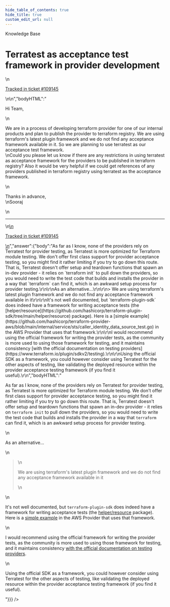 ```yaml
---
hide_table_of_contents: true
hide_title: true
custom_edit_url: null
---
```



<head>
  <link rel="canonical" href="https://github.com/tnn-tnn-tnn-tnn-tnn-gruntwork-io/knowledge-base/discussions/539" />
</head>

<CenterLayout>
<span className="searchCategory">Knowledge Base</span>
<h1>Terratest as acceptance test framework in provider development</h1>
<GitHub discussion={{"id":"D_kwDOF8slf84AQdfB","number":539,"author":{"login":"SoorajBharadwaj07"},"title":"Terratest as acceptance test framework in provider development","body":"\nHi Team,\r\n\r\nWe are in a process of developing terraform provider for one of our internal products and plan to publish the provider to terraform registry. We are using terraform's latest plugin framework and we do not find any acceptance framework available in it. So we are planning to use terratest as our acceptance test framework.\r\n Could you please let us know if there are any restrictions in using terratest as acceptance framework for the providers to be published in terraform registry? Also it would be very helpful if we could get references of any providers published in terraform registry using terratest as the acceptance framework.\r\n \r\n Thanks in advance,\r\nSooraj\n\n---\n\n<ins datetime=\"2022-08-18T15:14:02Z\">\n  <p><a href=\"https://support.gruntwork.io/hc/requests/109145\">Tracked in ticket #109145</a></p>\n</ins>\n","bodyHTML":"<p dir=\"auto\">Hi Team,</p>\n<p dir=\"auto\">We are in a process of developing terraform provider for one of our internal products and plan to publish the provider to terraform registry. We are using terraform's latest plugin framework and we do not find any acceptance framework available in it. So we are planning to use terratest as our acceptance test framework.<br>\nCould you please let us know if there are any restrictions in using terratest as acceptance framework for the providers to be published in terraform registry? Also it would be very helpful if we could get references of any providers published in terraform registry using terratest as the acceptance framework.</p>\n<p dir=\"auto\">Thanks in advance,<br>\nSooraj</p>\n<hr>\n<ins datetime=\"2022-08-18T15:14:02Z\">\n  <p dir=\"auto\"><a href=\"https://support.gruntwork.io/hc/requests/109145\" rel=\"nofollow\">Tracked in ticket #109145</a></p>\n</ins>","answer":{"body":"As far as I know, none of the providers rely on Terratest for provider testing, as Terratest is more optimized for Terraform module testing. We don't offer first class support for provider acceptance testing, so you might find it rather limiting if you try to go down this route. That is, Terratest doesn't offer setup and teardown functions that spawn an in-dev provider - it relies on `terraform init` to pull down the providers, so you would need to write the test code that builds and installs the provider in a way that `terraform` can find it, which is an awkward setup process for provider testing.\r\n\r\nAs an alternative...\r\n\r\n> We are using terraform's latest plugin framework and we do not find any acceptance framework available in it\r\n\r\nIt's not well documented, but `terraform-plugin-sdk` does indeed have a framework for writing acceptance tests (the [helper/resource](https://github.com/hashicorp/terraform-plugin-sdk/tree/main/helper/resource) package). Here is a [simple example](https://github.com/hashicorp/terraform-provider-aws/blob/main/internal/service/sts/caller_identity_data_source_test.go) in the AWS Provider that uses that framework.\r\n\r\nI would recommend using the official framework for writing the provider tests, as the community is more used to using those framework for testing, and it maintains consistency [with the official documentation on testing providers](https://www.terraform.io/plugin/sdkv2/testing).\r\n\r\nUsing the official SDK as a framework, you could however consider using Terratest for the other aspects of testing, like validating the deployed resource within the provider acceptance testing framework (if you find it useful).\r\n","bodyHTML":"<p dir=\"auto\">As far as I know, none of the providers rely on Terratest for provider testing, as Terratest is more optimized for Terraform module testing. We don't offer first class support for provider acceptance testing, so you might find it rather limiting if you try to go down this route. That is, Terratest doesn't offer setup and teardown functions that spawn an in-dev provider - it relies on <code class=\"notranslate\">terraform init</code> to pull down the providers, so you would need to write the test code that builds and installs the provider in a way that <code class=\"notranslate\">terraform</code> can find it, which is an awkward setup process for provider testing.</p>\n<p dir=\"auto\">As an alternative...</p>\n<blockquote>\n<p dir=\"auto\">We are using terraform's latest plugin framework and we do not find any acceptance framework available in it</p>\n</blockquote>\n<p dir=\"auto\">It's not well documented, but <code class=\"notranslate\">terraform-plugin-sdk</code> does indeed have a framework for writing acceptance tests (the <a href=\"https://github.com/hashicorp/terraform-plugin-sdk/tree/main/helper/resource\">helper/resource</a> package). Here is a <a href=\"https://github.com/hashicorp/terraform-provider-aws/blob/main/internal/service/sts/caller_identity_data_source_test.go\">simple example</a> in the AWS Provider that uses that framework.</p>\n<p dir=\"auto\">I would recommend using the official framework for writing the provider tests, as the community is more used to using those framework for testing, and it maintains consistency <a href=\"https://www.terraform.io/plugin/sdkv2/testing\" rel=\"nofollow\">with the official documentation on testing providers</a>.</p>\n<p dir=\"auto\">Using the official SDK as a framework, you could however consider using Terratest for the other aspects of testing, like validating the deployed resource within the provider acceptance testing framework (if you find it useful).</p>"}}} />

</CenterLayout>
  

<!-- ##DOCS-SOURCER-START
{
  "sourcePlugin": "github-discussions",
  "hash": "d82455419b978bae5310e973791e8241"
}
##DOCS-SOURCER-END -->
